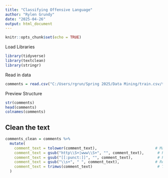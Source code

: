 ---
title: "Classifying Offensive Language"
author: "Rylen Grundy"
date: "2025-04-26"
output: html_document
---

```{r setup, include=FALSE}
knitr::opts_chunk$set(echo = TRUE)
```

Load Libraries

```{r}
library(tidyverse)
library(textclean)
library(stringr)
```

Read in data

```{r}
comments = read.csv("C:/Users/rgrun/Spring 2025/Data Mining/train.csv/train.csv", stringsAsFactors = FALSE)
```

Preview Structure

```{r}
str(comments)
head(comments)
colnames(comments)
```

## Clean the text

```{r}
comments_clean = comments %>%
  mutate(
    comment_text = tolower(comment_text),                          # Make all text lowercase
    comment_text = gsub("http\\S+|www\\S+", "", comment_text),      # Remove URLs
    comment_text = gsub("[[:punct:]]", "", comment_text),           # Remove punctuation
    comment_text = gsub("\\s+", " ", comment_text),                # Replace multiple spaces with single space
    comment_text = trimws(comment_text)                             # Trim leading and trailing spaces
  )
```

